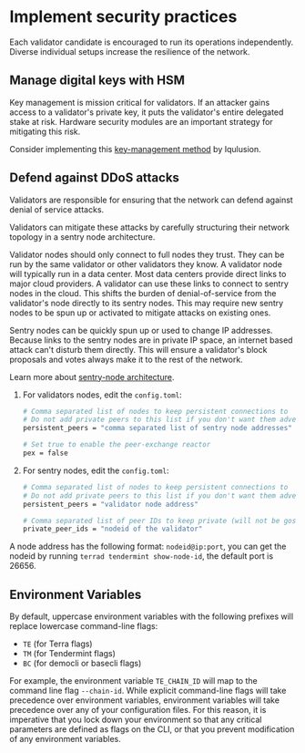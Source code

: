 
# Implement security practices

Each validator candidate is encouraged to run its operations independently. Diverse individual setups increase the resilience of the network.

## Manage digital keys with HSM

Key management is mission critical for validators. If an attacker gains access to a validator's private key, it puts the validator's entire delegated stake at risk. Hardware security modules are an important strategy for mitigating this risk.

Consider implementing this [key-management method](https://github.com/iqlusioninc/tmkms) by Iqulusion.

## Defend against DDoS attacks

Validators are responsible for ensuring that the network can defend against denial of service attacks.

Validators can mitigate these attacks by carefully structuring their network topology in a sentry node architecture.

Validator nodes should only connect to full nodes they trust. They can be run by the same validator or other validators they know. A validator node will typically run in a data center. Most data centers provide direct links to major cloud providers. A validator can use these links to connect to sentry nodes in the cloud. This shifts the burden of denial-of-service from the validator's node directly to its sentry nodes. This may require new sentry nodes to be spun up or activated to mitigate attacks on existing ones.

Sentry nodes can be quickly spun up or used to change IP addresses. Because links to the sentry nodes are in private IP space, an internet based attack can't disturb them directly. This will ensure a validator's block proposals and votes always make it to the rest of the network.

Learn more about [sentry-node architecture](https://forum.cosmos.network/t/sentry-node-architecture-overview/454).

1. For validators nodes, edit the `config.toml`:

   ```bash
   # Comma separated list of nodes to keep persistent connections to
   # Do not add private peers to this list if you don't want them advertised
   persistent_peers = "comma separated list of sentry node addresses"

   # Set true to enable the peer-exchange reactor
   pex = false
   ```

2. For sentry nodes, edit the `config.toml`:

   ```bash
   # Comma separated list of nodes to keep persistent connections to
   # Do not add private peers to this list if you don't want them advertised
   persistent_peers = "validator node address"

   # Comma separated list of peer IDs to keep private (will not be gossiped to other peers)
   private_peer_ids = "nodeid of the validator"
   ```
   
<Admonition type="tip">

A node address has the following format: `nodeid@ip:port`, you can get the nodeid by running `terrad tendermint show-node-id`, the default port is 26656.

</Admonition>

## Environment Variables

By default, uppercase environment variables with the following prefixes will replace lowercase command-line flags:

- `TE` \(for Terra flags\)
- `TM` \(for Tendermint flags\)
- `BC` \(for democli or basecli flags\)

For example, the environment variable `TE_CHAIN_ID` will map to the command line flag `--chain-id`. While explicit command-line flags will take precedence over environment variables, environment variables will take precedence over any of your configuration files. For this reason, it is imperative that you lock down your environment so that any critical parameters are defined as flags on the CLI, or that you prevent modification of any environment variables.

